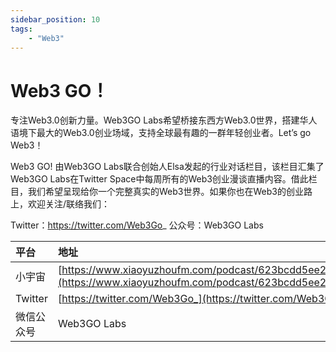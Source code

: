 ---
sidebar_position: 10
tags:
    - "Web3"
---

# Web3 GO！

专注Web3.0创新力量。Web3GO Labs希望桥接东西方Web3.0世界，搭建华人语境下最大的Web3.0创业场域，支持全球最有趣的一群年轻创业者。Let’s go Web3！

Web3 GO! 由Web3GO Labs联合创始人Elsa发起的行业对话栏目，该栏目汇集了Web3GO Labs在Twitter Space中每周所有的Web3创业漫谈直播内容。借此栏目，我们希望呈现给你一个完整真实的Web3世界。如果你也在Web3的创业路上，欢迎关注/联络我们：

Twitter：https://twitter.com/Web3Go_
公众号：Web3GO Labs

| 平台 | 地址 |
|:--|:----|
| 小宇宙 | [https://www.xiaoyuzhoufm.com/podcast/623bcdd5ee2d8ee7ea60b2ec](https://www.xiaoyuzhoufm.com/podcast/623bcdd5ee2d8ee7ea60b2ec) |
| Twitter | [https://twitter.com/Web3Go_](https://twitter.com/Web3Go_) |
| 微信公众号 | Web3GO Labs |
